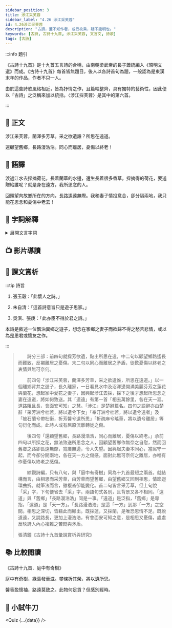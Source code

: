 ```yaml
---
sidebar_position: 3
title: 涉江采芙蓉
sidebar_label: "4.26 涉江采芙蓉"
id: 4.26涉江采芙蓉
description: "古詩，蓋不知作者，或云枚乘，疑不能明也。"
keywords: [古詩, 古詩十九首, 涉江采芙蓉, 文言文, 詩歌]
tags: [古詩]
---
```


<Author name="佚名" source="《古詩十九首》" dynasty="漢" tags={false} />

:::info 題引

<p className="pre-text">《古詩十九首》是十九首五言詩的合稱，由南朝梁武帝的長子蕭統編入《昭明文選》而成。《古詩十九首》每首皆無題目，後人以各詩首句為題，一般認為是東漢末年的作品，作者不只一人。</p>

<p className="pre-text">由於這些詩歌風格相近，皆為抒情之作，且篇幅整齊，具有獨特的藝術性，因此便以「古詩」之泛稱來加以統括。〈涉江採芙蓉〉是其中的第六首。</p>

:::

## 📖 正文

<div className="main-text poetry">

<p><Annotate title="渡過。">涉</Annotate>江采<Annotate title="即荷花，古稱芙蓉、芙蕖、菡萏。">芙蓉</Annotate>，<Annotate title="澤：沼澤。生有蘭草的沼澤地。">蘭澤</Annotate>多芳草。采之欲<Annotate title="贈送、給予。粵 [惠]，[wai6]。">遺</Annotate>誰？所思在遠道。</p>

<p><Annotate title="回頭看。">還顧</Annotate>望舊鄉，長路<Annotate title="猶「浩浩漫漫」，形容路途的遙遠，無邊無際。">漫浩浩</Annotate>。<Annotate title="指夫婦情感之融洽。">同心</Annotate>而離居，憂傷以終老！</p>

</div>

## 📝 語譯

<div className="translation-text">

渡過江水去採摘荷花，長着蘭草的水邊，還生長着很多香草。採摘得的荷花，要送贈給誰呢？就是身在遠方，我所思念的人。

回頭望向故鄉所在的方向，長路遙遠無際。我和妻子情投意合，卻分隔兩地，我只能在思念和憂傷中老去！

</div>

## 💬 字詞解釋

<details>
  <summary>展開文言字詞</summary>

1. 涉：徒步渡水。
   
2. 芙蓉：即荷花，古稱芙蓉、芙蕖、菡萏。
> ![芙蓉](/img/S1/4.26涉江采芙蓉/芙蓉.jpg)

3. 澤：沼澤。蘭澤：生有蘭草的沼澤地。

4. 遺：贈送、給予。<span className="py-circle">粵</span> [惠]，[wai6]。
   
5. 還顧：回頭看。
   
6. 漫浩浩：猶「漫漫浩浩」，形容路途的遙遠，無邊無際。漫漫：路長貌；浩浩：水勢盛大貌，此處形容路途廣寬無邊。

7. 同心：指夫婦情感之融洽。
   
</details>

## 📺 影片導讀

<Tabs>
  <TabItem value="《古詩十九首》簡介" default>
    <Youtube id="8pRrBfA5GEE" start="8" />
  </TabItem>
  <TabItem value="RTHK 《五夜講場》：古詩十九首">
    <Youtube id="9ySQoHGdWps" />
  </TabItem>
</Tabs>

## 🌈 課文賞析

:::tip 詩旨

1. 張玉穀：「此懷人之詩。」

2. 朱自清：「這首詩意旨只是遊子思家。」

3. 吳淇、張庚：「此亦臣不得於君之詩。」

本詩是敘述一位飄泊異鄉之遊子，想念在家鄉之妻子而欲歸不得之愁苦悲情，或以為是思君或懷友之作。

:::

> 　　詩分三部：前四句就採芳欲遺，點出所思在遠，中二句以顧望鄉路遙長而難致，反襯離居之憂傷。末二句以同心而離居之矛盾，徒歎憂傷以終老之衷情與無可奈何。
>
> 　　前四句「涉江采芙蓉，蘭澤多芳草，采之欲遺誰，所思在遠道。」以一個離鄉背井之遊子，長久離家，一日看見水中及沼澤邊開滿美麗芬芳之蓮花與蘭花，想起家中愛花之妻子，因興起涉江去採，採下之後才想起所思念之妻在遠道，將如何致送。其「道遠」有第一首「相去萬餘里，各在天一涯。道路阻且長，會面安可知」之慧。「涉江」是楚辭篇名。四句之語辭亦由楚辭「采芳洲兮杜若，將以遺兮下女」「奉汀洲兮杜若，將以遺兮遠者」及「被石蘭兮帶杜衡，折芳馨兮遺所思」「折疏麻兮瑤華，將以遺兮離居」等句衍化而成。此詩人或有屈原流離轉徙之傷。
>
> 　　後四句「還顧望舊鄉，長路漫浩浩，同心而離居，憂傷以終老。」承前四句以所採之花，無法致送所思念之人，因顧望舊鄉作無奈之自慰，然而回舊鄉之路卻長遠無際，寬廣無邊，令人失望。因興起夫妻本同心，當廝守一起，而今卻分開兩地，各在天一方之傷感，面對此無可奈何之離居，亦唯有作憂傷以終老之感傷。
>
> 　　綜觀詩編，只有八句，與「庭中有奇樹」同為十九首最短之兩首。就結構而言，由相思而采芳草，由芳草而望舊鄉，由望舊鄉又回到相思，情節迴環曲折。就筆法而言，雖複沓卻能變化。首二句皆言采芳草，但上句說「采」字，下句便省去「采」字。兩語句式各別，且背景又各不相同。「遠道」與「舊鄉」「長路漫浩浩」同是一事。「遠道」是泛指，「舊鄉」是專指，「遠道」是「天一方」。「長路漫浩浩」是這「一方」到那「一方」之空間。相思之深切，皆藉此而顯出。既採蓮，又採蘭，是唯恐恩情不足。既說道遠，又說路長，更加上漫浩浩，有會面安可知之意，是相思又憂傷，處處反映詩人內心複雜之苦悶與矛盾。
>
> <span className="source-text">張清鐘《古詩十九首彙說賞析與研究》</span>

## 📚 比較閱讀

<p className="source-text">《古詩十九首．庭中有奇樹》</p>

<div className="translation-text poetry">

庭中有奇樹，綠葉發華滋。攀條折其榮，將以遺所思。

馨香盈懷袖，路遠莫致之。此物何足貢？但感別經時。

</div>

## 🚀 小試牛刀


<Quiz {...{data}} />
